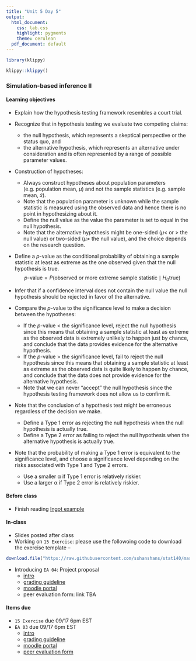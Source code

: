 ```yaml
---
title: "Unit 5 Day 5"
output: 
  html_document:
    css: lab.css
    highlight: pygments
    theme: cerulean
  pdf_document: default
---
```

```r
library(klippy)
```

```r
klippy::klippy()
```

### Simulation-based inference II 

#### Learning objectives 
* Explain how the hypothesis testing framework resembles a court trial.
* Recognize that in hypothesis testing we evaluate two competing claims:
    * the null hypothesis, which represents a skeptical perspective or the status quo, and
    * the alternative hypothesis, which represents an alternative under consideration and is often represented by a range of possible parameter values.
* Construction of hypotheses:
    * Always construct hypotheses about population parameters (e.g. population mean, $\mu$) and not the sample statistics (e.g. sample mean, $\bar{x}$). 
    * Note that the population parameter is unknown while the sample statistic is measured using the observed data and hence there is no point in hypothesizing about it. 
    * Define the null value as the value the parameter is set to equal in the null hypothesis.
    * Note that the alternative hypothesis might be one-sided ($\mu <$ or $>$ the null value) or two-sided ($\mu \neq$ the null value), and the choice depends on the research question.
* Define a $p$-value as the conditional probability of obtaining a sample statistic at least as extreme as the one observed given that the null hypothesis is true. 
$$ p\text{-value} = P(\text{observed or more extreme sample statistic} \mid H_0 \text{true}) $$
* Infer that if a confidence interval does not contain the null value the null hypothesis should be rejected in favor of the alternative.

* Compare the $p$-value to the significance level to make a decision between the hypotheses:
    * If the $p$-value < the significance level, reject the null hypothesis since this means that obtaining a sample statistic at least as extreme as the observed data is extremely unlikely to happen just by chance, and conclude that the data provides evidence for the alternative hypothesis.
    * If the $p$-value > the significance level, fail to reject the null hypothesis since this means that obtaining a sample statistic at least as extreme as the observed data is quite likely to happen by chance, and conclude that the data does not provide evidence for the alternative hypothesis.
    * Note that we can never “accept” the null hypothesis since the hypothesis testing framework does not allow us to confirm it.
* Note that the conclusion of a hypothesis test might be erroneous regardless of the decision we make.
    * Define a Type 1 error as rejecting the null hypothesis when the null hypothesis is actually true.
    * Define a Type 2 error as failing to reject the null hypothesis when the alternative hypothesis is actually true.
* Note that the probability of making a Type 1 error is equivalent to the significance level, and choose a significance level depending on the risks associated with Type 1 and Type 2 errors.
    * Use a smaller α if Type 1 error is relatively riskier.
    * Use a larger α if Type 2 error is relatively riskier.

#### Before class
* Finish reading [Ingot example](https://sshanshans.github.io/stat140/reading/u4d5.html)

#### In-class
* Slides posted after class
* Working on `15 Exercise`: please use the followoing code to download the exercise template --
```r
download.file("https://raw.githubusercontent.com/sshanshans/stat140/master/docs/labs/u4d5/15Exercise.Rmd", destfile = "Ex15.Rmd")
```
* Introducing `EA 04`: Project proposal
  * [intro](https://sshanshans.github.io/stat140/eas/04/intro)
  * [grading guideline](https://docs.google.com/spreadsheets/d/1Wuk9FIaxYv3M-u7di6K13S_gnMhgbPA_Mqrtz7b3eso/edit?usp=sharing)
  * [moodle portal](https://moodle.mtholyoke.edu/mod/assign/view.php?id=568956)
  * peer evaluation form: link TBA

#### Items due
* `15 Exercise` due 09/17 6pm EST
* `EA 03` due 09/17 6pm EST
  * [intro](https://sshanshans.github.io/stat140/eas/03/intro)
  * [grading guideline](https://sshanshans.github.io/stat140/eas/03/grading.pdf)
  * [moodle portal](https://moodle.mtholyoke.edu/mod/assign/view.php?id=566087)
  * [peer evaluation form]( https://forms.gle/BKggBgTB1Bji7Liv8)